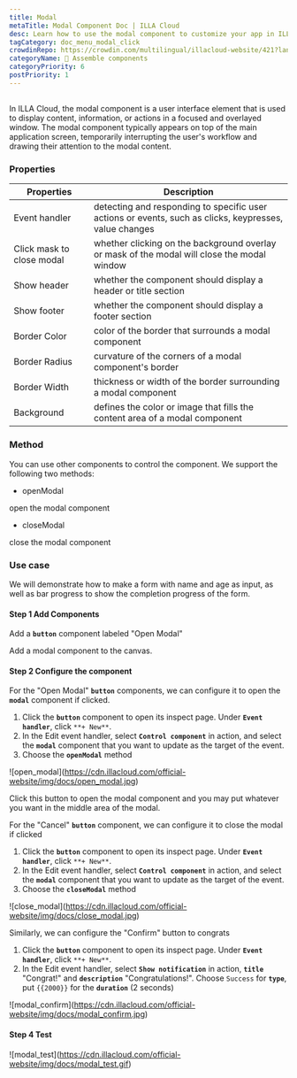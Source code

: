 ```yaml
---
title: Modal
metaTitle: Modal Component Doc | ILLA Cloud
desc: Learn how to use the modal component to customize your app in ILLA Cloud.
tagCategory: doc_menu_modal_click
crowdinRepo: https://crowdin.com/multilingual/illacloud-website/421?languages=en&filter=basic&value=0Ç
categoryName: 🧬 Assemble components
categoryPriority: 6
postPriority: 1
---
```


## <h2 hidden>What is Modal?</h2>

In ILLA Cloud, the modal component is a user interface element that is used to display content, information, or actions in a focused and overlayed window. The modal component typically appears on top of the main application screen, temporarily interrupting the user's workflow and drawing their attention to the modal content.

### Properties

| Properties                | Description                                                                                            |
| ------------------------- | ------------------------------------------------------------------------------------------------------ |
| Event handler             | detecting and responding to specific user actions or events, such as clicks, keypresses, value changes |
| Click mask to close modal | whether clicking on the background overlay or mask of the modal will close the modal window            |
| Show header               | whether the component should display a header or title section                                         |
| Show footer               | whether the component should display a footer section                                                  |
| Border Color              | color of the border that surrounds a modal component                                                   |
| Border Radius             | curvature of the corners of a modal component's border                                                 |
| Border Width              | thickness or width of the border surrounding a modal component                                         |
| Background                | defines the color or image that fills the content area of a modal component                            |

### Method

You can use other components to control the component. We support the following two methods:

-   openModal

open the modal component

-   closeModal

close the modal component

### Use case

We will demonstrate how to make a form with name and age as input, as well as bar progress to show the completion progress of the form.

#### Step 1 Add Components

Add a **`button`** component labeled "Open Modal"

Add a modal component to the canvas.

#### Step 2 Configure the component

For the "Open Modal" **`button`** components, we can configure it to open the **`modal`** component if clicked.

1.  Click the **`button`** component to open its inspect page. Under **`Event handler`**, click `**+ New**`.
2.  In the Edit event handler, select **`Control component`** in action, and select the **`modal`** component that you want to update as the target of the event.
3.  Choose the **`openModal`** method

![open_modal]\(https://cdn.illacloud.com/official-website/img/docs/open_modal.jpg)

Click this button to open the modal component and you may put whatever you want in the middle area of the modal.

For the "Cancel" **`button`** component, we can configure it to close the modal if clicked

1.  Click the **`button`** component to open its inspect page. Under **`Event handler`**, click `**+ New**`.
2.  In the Edit event handler, select **`Control component`** in action, and select the **`modal`** component that you want to update as the target of the event.
3.  Choose the **`closeModal`** method

![close_modal]\(https://cdn.illacloud.com/official-website/img/docs/close_modal.jpg)

Similarly, we can configure the "Confirm" button to congrats

1.  Click the **`button`** component to open its inspect page. Under **`Event handler`**, click `**+ New**`.
2.  In the Edit event handler, select **`Show notification`** in action, **`title`** "Congrat!" and **`description`** "Congratulations!". Choose `Success` for **`type`**, put `{{2000}}` for the **`duration`** (2 seconds)

![modal_confirm]\(https://cdn.illacloud.com/official-website/img/docs/modal_confirm.jpg)

#### Step 4 Test

![modal_test]\(https://cdn.illacloud.com/official-website/img/docs/modal_test.gif)
